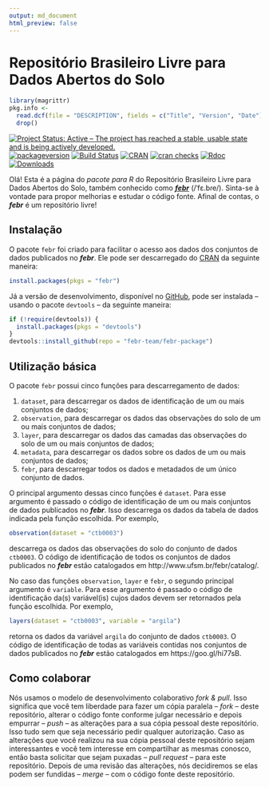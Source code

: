 ```yaml
---
output: md_document
html_preview: false
---
```


<!-- Generated by knitr: do not edit by hand. Please edit the content in README.Rmd -->

# Repositório Brasileiro Livre para Dados Abertos do Solo

```r
library(magrittr)
pkg.info <- 
  read.dcf(file = "DESCRIPTION", fields = c("Title", "Version", "Date")) %>% 
  drop()
```

[![Project Status: Active – The project has reached a stable, usable state and is being actively developed.](http://www.repostatus.org/badges/latest/active.svg)](http://www.repostatus.org/#active)
[![packageversion](https://img.shields.io/badge/devel%20version-`r pkg.info["Version"]`-firebrick.svg?style=flat-square)](commits/master)
[![Build Status](https://travis-ci.org/febr-team/febr-package.svg?branch=master)](https://travis-ci.org/febr-team/febr-package)
[![CRAN](https://www.r-pkg.org/badges/version/febr)](https://cran.r-project.org/package=febr)
[![cran checks](https://cranchecks.info/badges/worst/febr)](https://cran.r-project.org/web/checks/check_results_febr.html)
[![Rdoc](http://www.rdocumentation.org/badges/version/febr)](http://www.rdocumentation.org/packages/febr)
[![Downloads](http://cranlogs.r-pkg.org/badges/febr?color=brightgreen)](http://www.r-pkg.org/pkg/febr)

Olá! Esta é a página do *pacote para R* do Repositório Brasileiro Livre para Dados Abertos do Solo, também conhecido como [___febr___][febr] (/ˈfɛ.bɾe/). Sinta-se à vontade para propor melhorias e estudar o código 
fonte. Afinal de contas, o ___febr___ é um repositório livre!

[febr]: http://www.ufsm.br/febr/

## Instalação

O pacote `febr` foi criado para facilitar o acesso aos dados dos conjuntos de dados publicados no ___febr___. Ele pode ser descarregado do [CRAN][cran] da seguinte maneira:

```R
install.packages(pkgs = "febr")
```

Já a versão de desenvolvimento, disponível no [GitHub][github], pode ser instalada -- usando o pacote `devtools` -- da seguinte maneira:

[cran]: https://CRAN.R-project.org/package=febr
[github]: https://github.com/febr-team/febr-package

```R
if (!require(devtools)) {
  install.packages(pkgs = "devtools")
}
devtools::install_github(repo = "febr-team/febr-package")
```

## Utilização básica

O pacote `febr` possui cinco funções para descarregamento de dados:

1. `dataset`, para descarregar os dados de identificação de um ou mais conjuntos de dados;
2. `observation`, para descarregar os dados das observações do solo de um ou mais conjuntos de dados;
3. `layer`, para descarregar os dados das camadas das observações do solo de um ou mais conjuntos de dados;
4. `metadata`, para descarregar os dados sobre os dados de um ou mais conjuntos de dados;
5. `febr`, para descarregar todos os dados e metadados de um único conjunto de dados.

O principal argumento dessas cinco funções é `dataset`. Para esse argumento é passado o código de identificação de um ou mais conjuntos de dados publicados no ___febr___. Isso descarrega os dados da tabela de dados indicada pela função escolhida. Por exemplo,

```R
observation(dataset = "ctb0003")
```

descarrega os dados das observações do solo do conjunto de dados `ctb0003`. O código de identificação de todos os conjuntos de dados publicados no ___febr___ estão catalogados em http://www.ufsm.br/febr/catalog/.

No caso das funções `observation`, `layer` e `febr`, o segundo principal argumento é `variable`. Para esse argumento é passado o código de identificação da(s) variável(is) cujos dados devem ser retornados pela função escolhida. Por exemplo,

```R
layers(dataset = "ctb0003", variable = "argila")
```

retorna os dados da variável `argila` do conjunto de dados `ctb0003`. O código de identificação de todas as variáveis contidas nos conjuntos de dados publicados no ___febr___ estão catalogados em https://goo.gl/hi77sB.

## Como colaborar

Nós usamos o modelo de desenvolvimento colaborativo *fork & pull*. Isso significa que você tem liberdade para fazer um cópia paralela -- *fork* -- deste repositório, alterar o código fonte conforme julgar necessário e depois empurrar -- *push* -- as alterações para a sua cópia pessoal deste repositório. Isso tudo sem que seja necessário pedir qualquer autorização. Caso as alterações que você realizou na sua cópia pessoal deste repositório sejam interessantes e você tem interesse em compartilhar as mesmas conosco, então basta solicitar que sejam puxadas -- *pull request* -- para este repositório. Depois de uma revisão das alterações, nós decidiremos se elas podem ser fundidas -- *merge* -- com o código fonte deste repositório.
